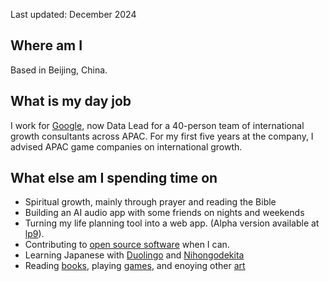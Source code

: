 Last updated: December 2024

## Where am I

Based in Beijing, China.

## What is my day job

I work for [Google](https://about.google/), now Data Lead for a 40-person team of international growth consultants across APAC. For my first five years at the company, I advised APAC game companies on international growth.

## What else am I spending time on

- Spiritual growth, mainly through prayer and reading the Bible
- Building an AI audio app with some friends on nights and weekends
- Turning my life planning tool into a web app. (Alpha version available at [lp9](https://lp9-2024-09-17.vercel.app/)).
- Contributing to [open source software](/going-deep/oss) when I can.
- Learning Japanese with [Duolingo](https://www.duolingo.com/) and [Nihongodekita](https://www.nihongodekita.com/)
- Reading [books](/going-deep/books), playing [games](/going-deep/games), and enoying other [art](/going-deep/art)